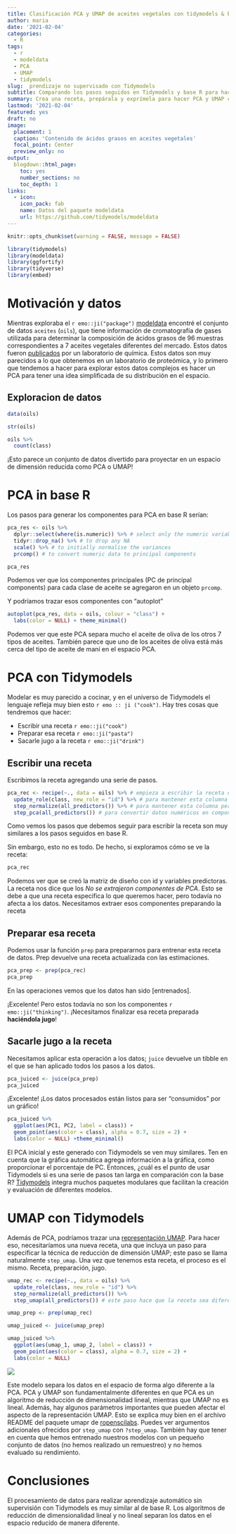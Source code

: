 ```yaml
---
title: Clasificación PCA y UMAP de aceites vegetales con tidymodels & base R 
author: maria
date: '2021-02-04'
categories:
  - R
tags:
  - r
  - modeldata
  - PCA
  - UMAP
  - tidymodels
slug:  prendizaje no supervisado con Tidymodels
subtitle: Comparando los pasos seguidos en Tidymodels y base R para hacer la reducción de dimensionalidad.
summary: Crea una receta, prepárala y exprímela para hacer PCA y UMAP con Tidymodels.
lastmod: '2021-02-04'
featured: yes
draft: no
image:
  placement: 1
  caption: 'Contenido de ácidos grasos en aceites vegetales'
  focal_point: Center
  preview_only: no
output:
  blogdown::html_page:
    toc: yes
    number_sections: no
    toc_depth: 1
links:
  - icon: 
    icon_pack: fab
    name: Datos del paquete modeldata  
    url: https://github.com/tidymodels/modeldata
---
```


```r
knitr::opts_chunk$set(warning = FALSE, message = FALSE)
```

```r
library(tidymodels)
library(modeldata)
library(ggfortify)
library(tidyverse)
library(embed)
```

# Motivación y datos

Mientras exploraba el `r emo::ji("package")`
 [modeldata](https://github.com/tidymodels/modeldata) encontré el conjunto de datos `aceites` (`oils`), que tiene información de cromatografía de gases utilizada para determinar la composición de ácidos grasos de 96 muestras correspondientes a 7 aceites vegetales diferentes del mercado. Estos datos fueron [publicados ](https://www.sciencedirect.com/science/article/abs/pii/S0169743904001200) por un laboratorio de química. Estos datos son muy parecidos a lo que obtenemos en un laboratorio de proteómica, y lo primero que tendemos a hacer para explorar estos datos complejos es hacer un PCA para tener una idea simplificada de su distribución en el espacio.

## Exploracion de datos

```r
data(oils)
```

```r
str(oils)
```

```r
oils %>%
  count(class)
```
¡Esto parece un conjunto de datos divertido para proyectar en un espacio de dimensión reducida como PCA o UMAP!

# PCA in base R

Los pasos para generar los componentes para PCA en base R serían:
```r
pca_res <- oils %>%
  dplyr::select(where(is.numeric)) %>% # select only the numeric variables
  tidyr::drop_na() %>% # to drop any NA
  scale() %>% # to initially normalise the variances
  prcomp() # to convert numeric data to principal components
```

```r
pca_res
```
Podemos ver que los componentes principales (PC de principal components) para cada clase de aceite se agregaron en un objeto `prcomp`.

Y podríamos trazar esos componentes con "autoplot"
```r
autoplot(pca_res, data = oils, colour = "class") +
  labs(color = NULL) + theme_minimal()
```
Podemos ver que este PCA separa mucho el aceite de oliva de los otros 7 tipos de aceites. También parece que uno de los aceites de oliva está más cerca del tipo de aceite de maní en el espacio PCA.

# PCA con Tidymodels

Modelar es muy parecido a cocinar, y en el universo de Tidymodels el lenguaje refleja muy bien esto `r emo :: ji ("cook")`. Hay tres cosas que tendremos que hacer:

- Escribir una receta `r emo::ji("cook")`
- Preparar esa receta `r emo::ji("pasta")`
- Sacarle jugo a la receta `r emo::ji("drink")`

## Escribir una receta

Escribimos la receta agregando una serie de pasos.
```r
pca_rec <- recipe(~., data = oils) %>% # empieza a escribir la receta con todos los datos
  update_role(class, new_role = "id") %>% # para mantener esta columna pero no incluirla en el modelo
  step_normalize(all_predictors()) %>% # para mantener esta columna pero no incluirla en el modelo
  step_pca(all_predictors()) # para convertir datos numéricos en componentes principales
```
Como vemos los pasos que debemos seguir para escribir la receta son muy similares a los pasos seguidos en base R.

Sin embargo, esto no es todo. De hecho, si exploramos cómo se ve la receta:
```r
pca_rec
```
Podemos ver que se creó la matriz de diseño con id y variables predictoras. La receta nos dice que los _No se extrajeron componentes de PCA_. Esto se debe a que una receta especifica lo que queremos hacer, pero todavía no afecta a los datos. Necesitamos extraer esos componentes preparando la receta

## Preparar esa receta
Podemos usar la función `prep` para prepararnos para entrenar esta receta de datos. Prep devuelve una receta actualizada con las estimaciones.
```r
pca_prep <- prep(pca_rec)
pca_prep
```
En las operaciones vemos que los datos han sido [entrenados].

¡Excelente! Pero estos todavía no son los componentes `r emo::ji("thinking")`. ¡Necesitamos finalizar esa receta preparada __haciéndola jugo__! 

## Sacarle jugo a la receta

Necesitamos aplicar esta operación a los datos; `juice` devuelve un tibble en el que se han aplicado todos los pasos a los datos.

```r
pca_juiced <- juice(pca_prep)
pca_juiced
```
¡Excelente! ¡Los datos procesados están listos para ser "consumidos" por un gráfico!

```r
pca_juiced %>%
  ggplot(aes(PC1, PC2, label = class)) +
  geom_point(aes(color = class), alpha = 0.7, size = 2) +
  labs(color = NULL) +theme_minimal()
```

El PCA inicial y este generado con Tidymodels se ven muy similares. Ten en cuenta que la gráfica automática agrega información a la gráfica, como proporcionar el porcentaje de PC. Entonces, ¿cuál es el punto de usar Tidymodels si es una serie de pasos tan larga en comparación con la base R? [Tidymodels](https://www.tidymodels.org/) integra muchos paquetes modulares que facilitan la creación y evaluación de diferentes modelos.

# UMAP con Tidymodels

Además de PCA, podríamos trazar una [representación UMAP](https://umap-learn.readthedocs.io/en/latest/). Para hacer eso, necesitaríamos una nueva receta, una que incluya un paso para especificar la técnica de reducción de dimensión UMAP; este paso se llama naturalmente `step_umap`. Una vez que tenemos esta receta, el proceso es el mismo. Receta, preparación, jugo.

```r
umap_rec <- recipe(~., data = oils) %>%
  update_role(class, new_role = "id") %>%
  step_normalize(all_predictors()) %>%
  step_umap(all_predictors()) # este paso hace que la receta sea diferente
```

```r
umap_prep <- prep(umap_rec)
```

```r
umap_juiced <- juice(umap_prep)
```

```r
umap_juiced %>%
  ggplot(aes(umap_1, umap_2, label = class)) +
  geom_point(aes(color = class), alpha = 0.7, size = 2) +
  labs(color = NULL)
```
![](/Users/dermit01/Documents/mariadermit/content/es/post/2021-02-05-PCA_UMAP_tidymodels/featured2.jpg)

Este modelo separa los datos en el espacio de forma algo diferente a la PCA. PCA y UMAP son fundamentalmente diferentes en que PCA es un algoritmo de reducción de dimensionalidad lineal, mientras que UMAP no es lineal. Además, hay algunos parámetros importantes que pueden afectar el aspecto de la representación UMAP. Esto se explica muy bien en el archivo README del paquete umapr de [ropenscilabs](https://github.com/ropenscilabs/umapr). Puedes ver argumentos adicionales ofrecidos por `step_umap` con `?step_umap`. También hay que tener en cuenta que hemos entrenado nuestros modelos con un pequeño conjunto de datos (no hemos realizado un remuestreo) y no hemos evaluado su rendimiento.

# Conclusiones
El procesamiento de datos para realizar aprendizaje automático sin supervisión con Tidymodels es muy similar al de base R. Los algoritmos de reducción de dimensionalidad lineal y no lineal separan los datos en el espacio reducido de manera diferente.
